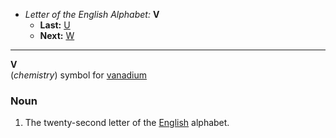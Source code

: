 *''Letter of the English Alphabet:'' '''V'''
**'''Last:''' [[U]]
**'''Next:''' [[W]]
----

'''V'''<br>(''chemistry'') symbol for [[vanadium]]

===Noun===

#The twenty-second letter of the [[English]] alphabet.